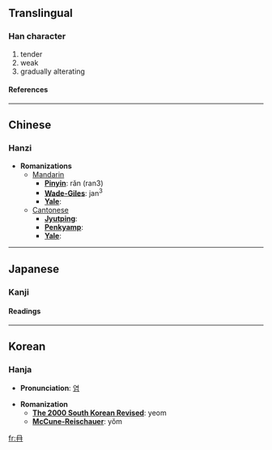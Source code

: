 ==Translingual==
===Han character===
{{Han char|rad=冂|as=02|sn=4|four=|canj=月一一 (BMM)}}
# tender
# weak
# gradually alterating
====References====
{{Han ref|kx=0128.330|dkj=01509|dj=0289.130|hdz=10096.160|uh=5184|ud=20868}}
----

==Chinese==
===Hanzi===


* '''Romanizations'''
** [[Mandarin]]
*** '''[[Pinyin]]''': rǎn (ran3)
*** '''[[Wade-Giles]]''': jan<sup>3</sup>
*** '''[[Yale]]''': 
**[[Cantonese]]
***'''[[Jyutping]]''':
***'''[[Penkyamp]]''': 
***'''[[Yale]]''': 


----
==Japanese==
===Kanji===
{{ja-kanji|grade=|rs=冂02}}
====Readings====
{{ja-readings|on=[[ぜん]] (zen), [[ねん]] (nen)|kun=[[あやうい]] (ayaui)}}


----
==Korean==
===Hanja===

* '''Pronunciation''': [[염]]

* '''Romanization'''
** '''[[The 2000 South Korean Revised Romanization|The 2000 South Korean Revised]]''': yeom
** '''[[McCune-Reischauer]]''': yŏm


[[fr:冄]]